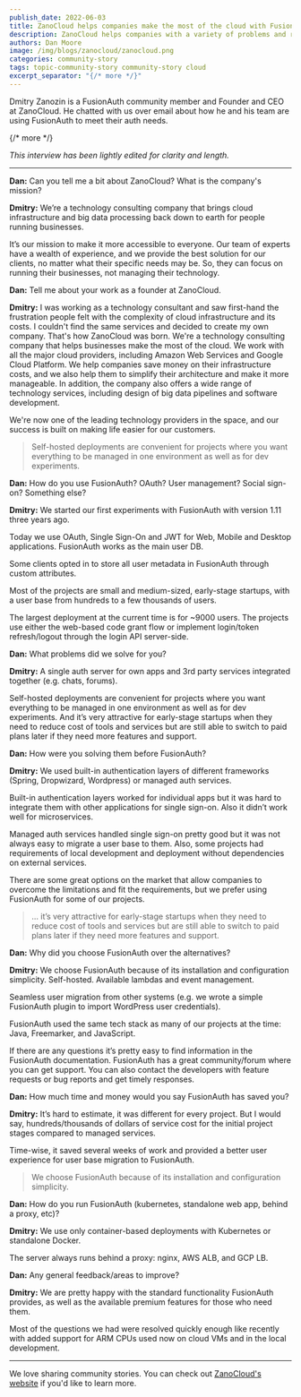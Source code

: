 ```yaml
---
publish_date: 2022-06-03 
title: ZanoCloud helps companies make the most of the cloud with FusionAuth
description: ZanoCloud helps companies with a variety of problems and reaches for FusionAuth for their auth needs.
authors: Dan Moore
image: /img/blogs/zanocloud/zanocloud.png
categories: community-story
tags: topic-community-story community-story cloud
excerpt_separator: "{/* more */}"
---
```


Dmitry Zanozin is a FusionAuth community member and Founder and CEO at ZanoCloud. He chatted with us over email about how he and his team are using FusionAuth to meet their auth needs. 

{/* more */}

*This interview has been lightly edited for clarity and length.*

-------

**Dan:** Can you tell me a bit about ZanoCloud? What is the company's mission?

**Dmitry:** We’re a technology consulting company that brings cloud infrastructure and big data processing back down to earth for people running businesses.

It’s our mission to make it more accessible to everyone. Our team of experts have a wealth of experience, and we provide the best solution for our clients, no matter what their specific needs may be. So, they can focus on running their businesses, not managing their technology.

**Dan:** Tell me about your work as a founder at ZanoCloud.

**Dmitry:** I was working as a technology consultant and saw first-hand the frustration people felt with the complexity of cloud infrastructure and its costs. I couldn't find the same services and decided to create my own company. That's how ZanoCloud was born. We're a technology consulting company that helps businesses make the most of the cloud. We work with all the major cloud providers, including Amazon Web Services and Google Cloud Platform. We help companies save money on their infrastructure costs, and we also help them to simplify their architecture and make it more manageable. In addition, the company also offers a wide range of technology services, including design of big data pipelines and software development.

We're now one of the leading technology providers in the space, and our success is built on making life easier for our customers.

> Self-hosted deployments are convenient for projects where you want everything to be managed in one environment as well as for dev experiments.

**Dan:** How do you use FusionAuth? OAuth? User management? Social sign-on? Something else?

**Dmitry:** We started our first experiments with FusionAuth with version 1.11 three years ago.

Today we use OAuth, Single Sign-On and JWT for Web, Mobile and Desktop applications. FusionAuth works as the main user DB.

Some clients opted in to store all user metadata in FusionAuth through custom attributes.

Most of the projects are small and medium-sized, early-stage startups, with a user base from hundreds to a few thousands of users.

The largest deployment at the current time is for ~9000 users. The projects use either the web-based code grant flow or implement login/token refresh/logout through the login API server-side.
 
**Dan:** What problems did we solve for you?

**Dmitry:** A single auth server for own apps and 3rd party services integrated together (e.g. chats, forums).

Self-hosted deployments are convenient for projects where you want everything to be managed in one environment as well as for dev experiments. And it’s very attractive for early-stage startups when they need to reduce cost of tools and services but are still able to switch to paid plans later if they need more features and support.

**Dan:** How were you solving them before FusionAuth?

**Dmitry:** We used built-in authentication layers of different frameworks (Spring, Dropwizard, Wordpress) or managed auth services.

Built-in authentication layers worked for individual apps but it was hard to integrate them with other applications for single sign-on. Also it didn’t work well for microservices.

Managed auth services handled single sign-on pretty good but it was not always easy to migrate a user base to them. Also, some projects had requirements of local development and deployment without dependencies on external services.

There are some great options on the market that allow companies to overcome the limitations and fit the requirements, but we prefer using FusionAuth for some of our projects.  

> ... it’s very attractive for early-stage startups when they need to reduce cost of tools and services but are still able to switch to paid plans later if they need more features and support.

**Dan:** Why did you choose FusionAuth over the alternatives?

**Dmitry:** We choose FusionAuth because of its installation and configuration simplicity. Self-hosted. Available lambdas and event management.

Seamless user migration from other systems (e.g. we wrote a simple FusionAuth plugin to import WordPress user credentials).

FusionAuth used the same tech stack as many of our projects at the time: Java, Freemarker, and JavaScript.

If there are any questions it’s pretty easy to find information in the FusionAuth documentation. FusionAuth has a great community/forum where you can get support. You can also contact the developers with  feature requests or bug reports and get timely responses.

**Dan:** How much time and money would you say FusionAuth has saved you?

**Dmitry:** It’s hard to estimate, it was different for every project. But I would say, hundreds/thousands of dollars of service cost for the initial project stages compared to managed services.

Time-wise, it saved several weeks of work and provided a better user experience for user base migration to FusionAuth.

> We choose FusionAuth because of its installation and configuration simplicity.

**Dan:** How do you run FusionAuth (kubernetes, standalone web app, behind a proxy, etc)?

**Dmitry:** We use only container-based deployments with Kubernetes or standalone Docker.

The server always runs behind a proxy: nginx, AWS ALB, and GCP LB.

**Dan:** Any general feedback/areas to improve?

**Dmitry:** We are pretty happy with the standard functionality FusionAuth provides, as well as the available premium features for those who need them.

Most of the questions we had were resolved quickly enough like recently with added support for ARM CPUs used now on cloud VMs and in the local development.

-------

We love sharing community stories. You can check out [ZanoCloud's website](https://zanocloud.com/) if you'd like to learn more. 

